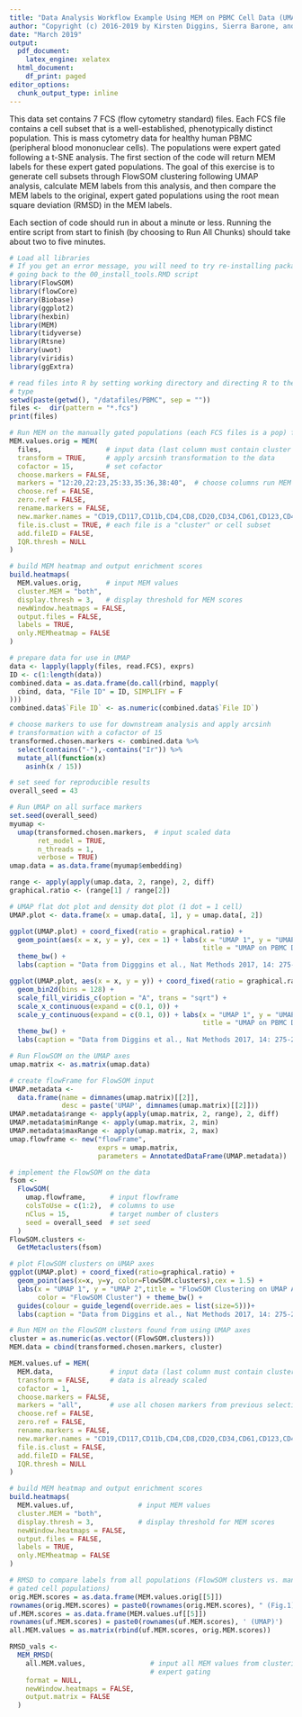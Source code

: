 ```yaml
---
title: "Data Analysis Workflow Example Using MEM on PBMC Cell Data (UMAP, FlowSOM, MEM, RMSD)"
author: "Copyright (c) 2016-2019 by Kirsten Diggins, Sierra Barone, and Jonathan Irish, All Rights Reserved; see EULA-MEM.text for MEM license information"
date: "March 2019"
output:
  pdf_document:
    latex_engine: xelatex
  html_document:
    df_print: paged
editor_options:
  chunk_output_type: inline
---
```


This data set contains 7 FCS (flow cytometry standard) files. Each FCS file 
contains a cell subset that is a well-established, phenotypically distinct 
population. This is mass cytometry data for healthy human PBMC (peripheral
blood mononuclear cells). The populations were expert gated following a t-SNE analysis. The first section of the code will return MEM labels for these 
expert gated populations. The goal of this exercise is to generate cell subsets through FlowSOM clustering following UMAP analysis, calculate MEM labels from this analysis, and then compare the MEM labels to the original, expert gated populations using the root mean square deviation (RMSD) in the MEM labels.

Each section of code should run in about a minute or less. Running the entire
script from start to finish (by choosing to Run All Chunks) should take about two to five minutes. 

```r
# Load all libraries
# If you get an error message, you will need to try re-installing packages by 
# going back to the 00_install_tools.RMD script
library(FlowSOM)
library(flowCore)
library(Biobase)
library(ggplot2)
library(hexbin)
library(MEM)
library(tidyverse)
library(Rtsne)
library(uwot)
library(viridis)
library(ggExtra)
```

```r
# read files into R by setting working directory and directing R to the fcs file
# type
setwd(paste(getwd(), "/datafiles/PBMC", sep = ""))
files <-  dir(pattern = "*.fcs")
print(files)

# Run MEM on the manually gated populations (each FCS files is a pop) from paper
MEM.values.orig = MEM(
  files,                # input data (last column must contain cluster values)
  transform = TRUE,     # apply arcsinh transformation to the data
  cofactor = 15,        # set cofactor
  choose.markers = FALSE,
  markers = "12:20,22:23,25:33,35:36,38:40",  # choose columns run MEM on
  choose.ref = FALSE,
  zero.ref = FALSE,
  rename.markers = FALSE,
  new.marker.names = "CD19,CD117,CD11b,CD4,CD8,CD20,CD34,CD61,CD123,CD45RA,CD45,CD10,CD33,CD11c,CD14,CD69,CD15,CD16,CD44,CD38,CD25,CD3,IgM,HLA-DR,CD56",
  file.is.clust = TRUE, # each file is a "cluster" or cell subset
  add.fileID = FALSE,
  IQR.thresh = NULL
)

# build MEM heatmap and output enrichment scores
build.heatmaps(
  MEM.values.orig,      # input MEM values 
  cluster.MEM = "both",
  display.thresh = 3,   # display threshold for MEM scores
  newWindow.heatmaps = FALSE,
  output.files = FALSE,
  labels = TRUE,
  only.MEMheatmap = FALSE
)

# prepare data for use in UMAP
data <- lapply(lapply(files, read.FCS), exprs)
ID <- c(1:length(data))
combined.data = as.data.frame(do.call(rbind, mapply(
  cbind, data, "File ID" = ID, SIMPLIFY = F
)))
combined.data$`File ID` <- as.numeric(combined.data$`File ID`)

# choose markers to use for downstream analysis and apply arcsinh
# transformation with a cofactor of 15
transformed.chosen.markers <- combined.data %>%
  select(contains("-"),-contains("Ir")) %>%
  mutate_all(function(x)
    asinh(x / 15))

# set seed for reproducible results
overall_seed = 43
```

```r
# Run UMAP on all surface markers
set.seed(overall_seed)
myumap <-
  umap(transformed.chosen.markers,  # input scaled data
       ret_model = TRUE,
       n_threads = 1, 
       verbose = TRUE)
umap.data = as.data.frame(myumap$embedding)

range <- apply(apply(umap.data, 2, range), 2, diff)
graphical.ratio <- (range[1] / range[2])

# UMAP flat dot plot and density dot plot (1 dot = 1 cell)
UMAP.plot <- data.frame(x = umap.data[, 1], y = umap.data[, 2])

ggplot(UMAP.plot) + coord_fixed(ratio = graphical.ratio) + 
  geom_point(aes(x = x, y = y), cex = 1) + labs(x = "UMAP 1", y = "UMAP 2", 
                                                title = "UMAP on PBMC Data") + 
  theme_bw() + 
  labs(caption = "Data from Digggins et al., Nat Methods 2017, 14: 275-278 \nFlow Repository: FR-FCM-ZY63")

ggplot(UMAP.plot, aes(x = x, y = y)) + coord_fixed(ratio = graphical.ratio)  + 
  geom_bin2d(bins = 128) +
  scale_fill_viridis_c(option = "A", trans = "sqrt") + 
  scale_x_continuous(expand = c(0.1, 0)) +
  scale_y_continuous(expand = c(0.1, 0)) + labs(x = "UMAP 1", y = "UMAP 2", 
                                                title = "UMAP on PBMC Data") + 
  theme_bw() + 
  labs(caption = "Data from Diggins et al., Nat Methods 2017, 14: 275-278 \nFlow Repository: FR-FCM-ZY63")
```


```r
# Run FlowSOM on the UMAP axes
umap.matrix <- as.matrix(umap.data)

# create flowFrame for FlowSOM input
UMAP.metadata <-
  data.frame(name = dimnames(umap.matrix)[[2]],
             desc = paste('UMAP', dimnames(umap.matrix)[[2]]))
UMAP.metadata$range <- apply(apply(umap.matrix, 2, range), 2, diff)
UMAP.metadata$minRange <- apply(umap.matrix, 2, min)
UMAP.metadata$maxRange <- apply(umap.matrix, 2, max)
umap.flowframe <- new("flowFrame",
                      exprs = umap.matrix,
                      parameters = AnnotatedDataFrame(UMAP.metadata))

# implement the FlowSOM on the data
fsom <-
  FlowSOM(
    umap.flowframe,      # input flowframe 
    colsToUse = c(1:2),  # columns to use 
    nClus = 15,          # target number of clusters 
    seed = overall_seed  # set seed
  )
FlowSOM.clusters <-
  GetMetaclusters(fsom)

# plot FlowSOM clusters on UMAP axes
ggplot(UMAP.plot) + coord_fixed(ratio=graphical.ratio) + 
  geom_point(aes(x=x, y=y, color=FlowSOM.clusters),cex = 1.5) + 
  labs(x = "UMAP 1", y = "UMAP 2",title = "FlowSOM Clustering on UMAP Axes", 
       color = "FlowSOM Cluster") + theme_bw() + 
  guides(colour = guide_legend(override.aes = list(size=5)))+
  labs(caption = "Data from Diggins et al., Nat Methods 2017, 14: 275-278 \nFlow Repository: FR-FCM-ZY63")
```

```r
# Run MEM on the FlowSOM clusters found from using UMAP axes
cluster = as.numeric(as.vector((FlowSOM.clusters)))
MEM.data = cbind(transformed.chosen.markers, cluster)

MEM.values.uf = MEM(
  MEM.data,              # input data (last column must contain cluster values)
  transform = FALSE,     # data is already scaled
  cofactor = 1,
  choose.markers = FALSE,
  markers = "all",       # use all chosen markers from previous selection
  choose.ref = FALSE,
  zero.ref = FALSE,
  rename.markers = FALSE,
  new.marker.names = "CD19,CD117,CD11b,CD4,CD8,CD20,CD34,CD61,CD123,CD45RA,CD45,CD10,CD33,CD11c,CD14,CD69,CD15,CD16,CD44,CD38,CD25,CD3,IgM,HLA-DR,CD56",
  file.is.clust = FALSE,
  add.fileID = FALSE,
  IQR.thresh = NULL
)

# build MEM heatmap and output enrichment scores
build.heatmaps(
  MEM.values.uf,                # input MEM values
  cluster.MEM = "both",
  display.thresh = 3,           # display threshold for MEM scores
  newWindow.heatmaps = FALSE,
  output.files = FALSE,
  labels = TRUE,
  only.MEMheatmap = FALSE
)
```


```r
# RMSD to compare labels from all populations (FlowSOM clusters vs. manually
# gated cell populations)
orig.MEM.scores = as.data.frame(MEM.values.orig[[5]])
rownames(orig.MEM.scores) = paste0(rownames(orig.MEM.scores), " (Fig.1)")
uf.MEM.scores = as.data.frame(MEM.values.uf[[5]])
rownames(uf.MEM.scores) = paste0(rownames(uf.MEM.scores), ' (UMAP)')
all.MEM.values = as.matrix(rbind(uf.MEM.scores, orig.MEM.scores))

RMSD_vals <-
  MEM_RMSD(
    all.MEM.values,                # input all MEM values from clustering and 
                                   # expert gating
    format = NULL,
    newWindow.heatmaps = FALSE,
    output.matrix = FALSE
  )
```
